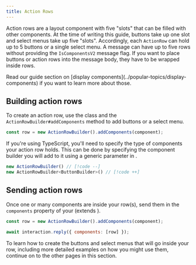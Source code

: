 ```yaml
---
title: Action Rows
---
```


Action rows are a layout component with five "slots" that can be filled with other components. At the time of writing this guide, buttons take up one slot and select menus take up five "slots". Accordingly, each `ActionRow` can hold up to 5 buttons or a single select menu. A message can have up to five rows without providing the `IsComponentsV2` message flag. If you want to place buttons or action rows into the message body, they have to be wrapped inside rows.

<Callout>
	Read our guide section on [display components](../popular-topics/display-components) if you want to learn more about
	those.
</Callout>

## Building action rows

To create an action row, use the <DocsLink section="builders" path="ActionRowBuilder:Class" /> class and the `ActionRowBuilder#addComponents` method to add buttons or a select menu.

```js
const row = new ActionRowBuilder().addComponents(component);
```

<Callout>
If you're using TypeScript, you'll need to specify the type of components your action row holds. This can be done by specifying the component builder you will add to it using a generic parameter in <DocsLink section="builders" path="ActionRowBuilder:Class" />.

```js
new ActionRowBuilder() // [!code --]
new ActionRowBuilder<ButtonBuilder>() // [!code ++]
```

</Callout>

## Sending action rows

Once one or many components are inside your row(s), send them in the `components` property of your <DocsLink path="InteractionReplyOptions:Interface" /> (extends <DocsLink path="BaseMessageOptions:Interface" />).

```js
const row = new ActionRowBuilder().addComponents(component);

await interaction.reply({ components: [row] });
```

To learn how to create the buttons and select menus that will go inside your row, including more detailed examples on how you might use them, continue on to the other pages in this section.
